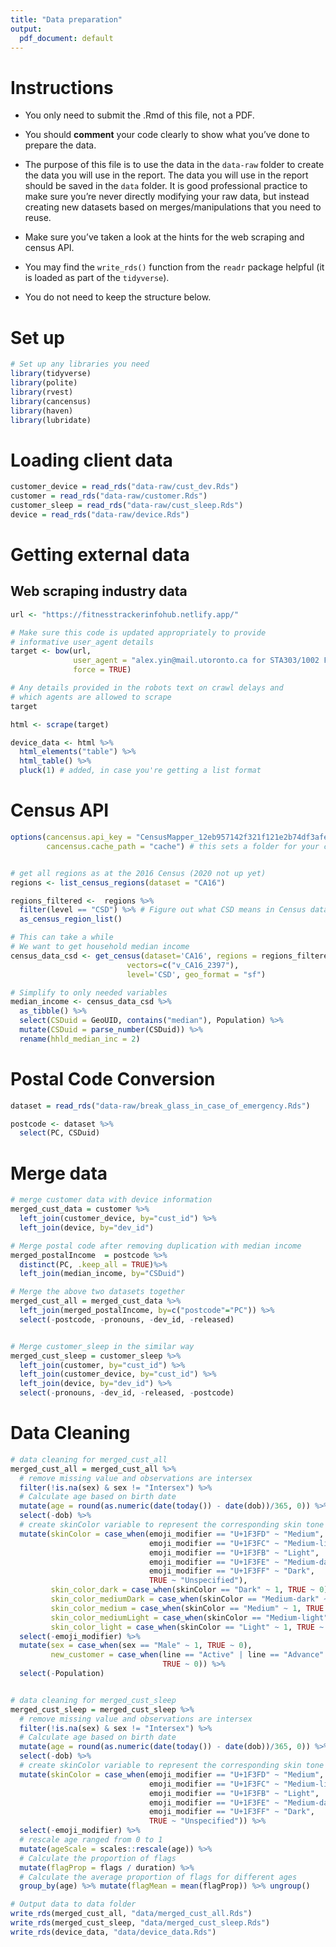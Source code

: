 ```yaml
---
title: "Data preparation"
output:
  pdf_document: default
---
```


# Instructions

- You only need to submit the .Rmd of this file, not a PDF.

- You should __comment__ your code clearly to show what you've done to prepare the data.

- The purpose of this file is to use the data in the `data-raw` folder to create the data you will use in the report. The data you will use in the report should be saved in the `data` folder. It is good professional practice to make sure you're never directly modifying your raw data, but instead creating new datasets based on merges/manipulations that you need to reuse.

- Make sure you've taken a look at the hints for the web scraping and census API. 

- You may find the `write_rds()` function from the `readr` package helpful (it is loaded as part of the `tidyverse`).

- You do not need to keep the structure below.

# Set up

```r
# Set up any libraries you need
library(tidyverse)
library(polite)
library(rvest)
library(cancensus)
library(haven)
library(lubridate)
```

# Loading client data

```r
customer_device = read_rds("data-raw/cust_dev.Rds")
customer = read_rds("data-raw/customer.Rds")
customer_sleep = read_rds("data-raw/cust_sleep.Rds")
device = read_rds("data-raw/device.Rds")
```

# Getting external data

## Web scraping industry data

```r
url <- "https://fitnesstrackerinfohub.netlify.app/"

# Make sure this code is updated appropriately to provide 
# informative user_agent details
target <- bow(url,
              user_agent = "alex.yin@mail.utoronto.ca for STA303/1002 Final project",
              force = TRUE)

# Any details provided in the robots text on crawl delays and 
# which agents are allowed to scrape
target

html <- scrape(target)

device_data <- html %>% 
  html_elements("table") %>% 
  html_table() %>% 
  pluck(1) # added, in case you're getting a list format
```

# Census API

```r
options(cancensus.api_key = "CensusMapper_12eb957142f321f121e2b74df3afe53a",
        cancensus.cache_path = "cache") # this sets a folder for your cache


# get all regions as at the 2016 Census (2020 not up yet)
regions <- list_census_regions(dataset = "CA16")

regions_filtered <-  regions %>% 
  filter(level == "CSD") %>% # Figure out what CSD means in Census data
  as_census_region_list()

# This can take a while
# We want to get household median income
census_data_csd <- get_census(dataset='CA16', regions = regions_filtered,
                          vectors=c("v_CA16_2397"), 
                          level='CSD', geo_format = "sf")

# Simplify to only needed variables
median_income <- census_data_csd %>% 
  as_tibble() %>% 
  select(CSDuid = GeoUID, contains("median"), Population) %>% 
  mutate(CSDuid = parse_number(CSDuid)) %>% 
  rename(hhld_median_inc = 2)
```


# Postal Code Conversion

```r
dataset = read_rds("data-raw/break_glass_in_case_of_emergency.Rds")

postcode <- dataset %>% 
  select(PC, CSDuid)
```

# Merge data

```r
# merge customer data with device information
merged_cust_data = customer %>% 
  left_join(customer_device, by="cust_id") %>% 
  left_join(device, by="dev_id") 

# Merge postal code after removing duplication with median income
merged_postalIncome  = postcode %>% 
  distinct(PC, .keep_all = TRUE)%>% 
  left_join(median_income, by="CSDuid")

# Merge the above two datasets together
merged_cust_all = merged_cust_data %>% 
  left_join(merged_postalIncome, by=c("postcode"="PC")) %>% 
  select(-postcode, -pronouns, -dev_id, -released)


# Merge customer_sleep in the similar way
merged_cust_sleep = customer_sleep %>% 
  left_join(customer, by="cust_id") %>% 
  left_join(customer_device, by="cust_id") %>% 
  left_join(device, by="dev_id") %>% 
  select(-pronouns, -dev_id, -released, -postcode)
```

# Data Cleaning

```r
# data cleaning for merged_cust_all
merged_cust_all = merged_cust_all %>% 
  # remove missing value and observations are intersex
  filter(!is.na(sex) & sex != "Intersex") %>%
  # Calculate age based on birth date
  mutate(age = round(as.numeric(date(today()) - date(dob))/365, 0)) %>%
  select(-dob) %>% 
  # create skinColor variable to represent the corresponding skin tone for emoji_modifier
  mutate(skinColor = case_when(emoji_modifier == "U+1F3FD" ~ "Medium",
                               emoji_modifier == "U+1F3FC" ~ "Medium-light",
                               emoji_modifier == "U+1F3FB" ~ "Light",
                               emoji_modifier == "U+1F3FE" ~ "Medium-dark",
                               emoji_modifier == "U+1F3FF" ~ "Dark",
                               TRUE ~ "Unspecified"),
         skin_color_dark = case_when(skinColor == "Dark" ~ 1, TRUE ~ 0),
         skin_color_mediumDark = case_when(skinColor == "Medium-dark" ~ 1, TRUE ~ 0),
         skin_color_medium = case_when(skinColor == "Medium" ~ 1, TRUE ~ 0),
         skin_color_mediumLight = case_when(skinColor == "Medium-light" ~ 1, TRUE ~ 0),
         skin_color_light = case_when(skinColor == "Light" ~ 1, TRUE ~ 0)) %>%
  select(-emoji_modifier) %>% 
  mutate(sex = case_when(sex == "Male" ~ 1, TRUE ~ 0),
         new_customer = case_when(line == "Active" | line == "Advance" ~ 1,
                                  TRUE ~ 0)) %>% 
  select(-Population)


# data cleaning for merged_cust_sleep
merged_cust_sleep = merged_cust_sleep %>% 
  # remove missing value and observations are intersex
  filter(!is.na(sex) & sex != "Intersex") %>%
  # Calculate age based on birth date
  mutate(age = round(as.numeric(date(today()) - date(dob))/365, 0)) %>%
  select(-dob) %>% 
  # create skinColor variable to represent the corresponding skin tone for emoji_modifier
  mutate(skinColor = case_when(emoji_modifier == "U+1F3FD" ~ "Medium",
                               emoji_modifier == "U+1F3FC" ~ "Medium-light",
                               emoji_modifier == "U+1F3FB" ~ "Light",
                               emoji_modifier == "U+1F3FE" ~ "Medium-dark",
                               emoji_modifier == "U+1F3FF" ~ "Dark", 
                               TRUE ~ "Unspecified")) %>%
  select(-emoji_modifier) %>% 
  # rescale age ranged from 0 to 1
  mutate(ageScale = scales::rescale(age)) %>% 
  # Calculate the proportion of flags
  mutate(flagProp = flags / duration) %>% 
  # Calculate the average proportion of flags for different ages
  group_by(age) %>% mutate(flagMean = mean(flagProp)) %>% ungroup()
```

```r
# Output data to data folder
write_rds(merged_cust_all, "data/merged_cust_all.Rds")
write_rds(merged_cust_sleep, "data/merged_cust_sleep.Rds")
write_rds(device_data, "data/device_data.Rds")
```

